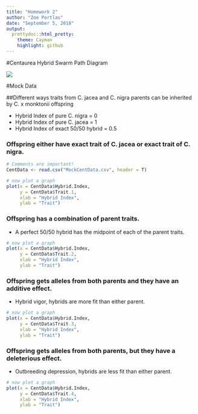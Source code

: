 ```yaml
---
title: "Homework 2"
author: "Zoe Portlas"
date: "September 5, 2018"
output:
  prettydoc::html_pretty:
    theme: Cayman
    highlight: github
---
```


#Centaurea Hybrid Swarm Path Diagram

![](CentaureaPathDia.png)

#Mock Data

##Different ways traits from C. jacea and C. nigra parents can be inherited by C. x monktonii offspring

* Hybrid Index of pure C. nigra = 0
* Hybrid Index of pure C. jacea = 1
* Hybrid Index of exact 50/50 hybrid = 0.5

### Offspring either have exact trait of C. jacea or exact trait of C. nigra.


```r
# Comments are important!
CentData <- read.csv("MockCentData.csv", header = T)

# now plot a graph
plot(x = CentData$Hybrid.Index,
     y = CentData$Trait.1,
     xlab = "Hybrid Index",
     ylab = "Trait")
```

### Offspring has a combination of parent traits.
* A perfect 50/50 hybrid has the midpoint of each of the parent traits.
```r
# now plot a graph
plot(x = CentData$Hybrid.Index,
     y = CentData$Trait.2,
     xlab = "Hybrid Index",
     ylab = "Trait")
```

### Offspring gets alleles from both parents and they have an additive effect.
* Hybrid vigor, hybrids are more fit than either parent.
```r
# now plot a graph
plot(x = CentData$Hybrid.Index,
     y = CentData$Trait.3,
     xlab = "Hybrid Index",
     ylab = "Trait")
```

### Offspring gets alleles from both parents, but they have a deleterious effect.
* Outbreeding depression, hybrids are less fit than either parent.
```r
# now plot a graph
plot(x = CentData$Hybrid.Index,
     y = CentData$Trait.4,
     xlab = "Hybrid Index",
     ylab = "Trait")
```